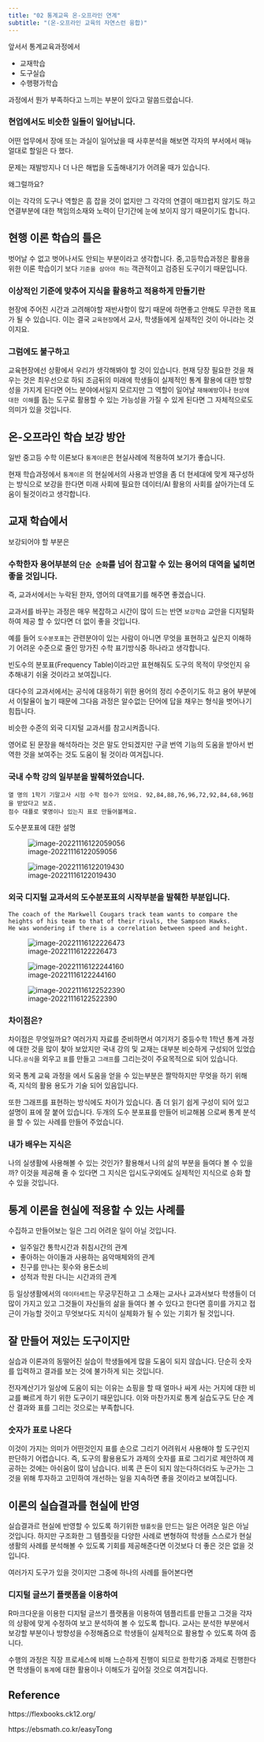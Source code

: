 ```yaml
---
title: "02 통계교육 온-오프라인 연계"
subtitle: "(온-오프라인 교육의 자연스런 융합)"
---
```


앞서서 통계교육과정에서 

- 교재학습
- 도구실습
- 수행평가학습

과정에서 뭔가 부족하다고 느끼는 부분이 있다고 말씀드렸습니다. 



### 현업에서도 비슷한 일들이 일어납니다. 

어떤 업무에서 장애 또는 과실이 일어났을 때 사후분석을 해보면 각자의 부서에서 매뉴얼대로 할일은 다 했다.

문제는 재발방지나 더 나은 해법을 도출해내기가 어려울 때가 있습니다. 

왜그럴까요? 

이는 각각의 도구나 역할은 흠 잡을 것이 없지만 그 각각의 연결이 매끄럽지 않기도 하고 연결부분에 대한 책임의소재와 노력이 단기간에 눈에 보이지 않기 때문이기도 합니다. 

  

## 현행 이론 학습의  틀은

벗어날 수 없고 벗어나서도 안되는 부분이라고 생각합니다. 중,고등학습과정은 활용을 위한 이론 학습이기 보다  `기준을 삼아야 하는` 객관적이고 검증된 도구이기 때문입니다. 

### 이상적인 기준에 맞추어 지식을 활용하고 적용하게 만들기란 

현장에 주어진 시간과 고려해야할 재반사항이 많기 때문에 하면좋고 안해도 무관한 목표가 될 수 있습니다. 이는 결국 `교육현장`에서 교사, 학생들에게 실제적인 것이 아니라는 것이지요. 

### 그럼에도 불구하고 

교육현장에선 상황에서 우리가 생각해봐야 할 것이 있습니다. 현재 당장 필요한 것을 채우는 것은 최우선으로 하되  조금뒤의 미래에 학생들이 실제적인 통계 활용에 대한 방향성을 가지게 된다면 어느 분야에서일지 모르지만 그 역할이 일어날 `재해예방`이나 `현상에 대한 이해`를 돕는 도구로 활용할 수 있는 가능성을 가질 수 있게 된다면 그 자체적으로도 의미가 있을 것입니다.  



## 온-오프라인 학습 보강 방안  

일반 중고등 수학 이론보다 `통계이론`은 현실사례에 적용하여 보기가 좋습니다. 

현재 학습과정에서  `통계이론` 의 현실에서의 사용과 반영을 좀 더 현세대에 맞게 재구성하는 방식으로 보강을 한다면 미래 사회에 필요한 데이터/AI 활용의 사회를 살아가는데 도움이 될것이라고 생각합니다. 



## 교재 학습에서

보강되어야 할 부분은 

### 수학한자 용어부분의 `단순 순화`를 넘어 참고할 수 있는 용어의 대역을 넓히면 좋을 것입니다. 

즉, 교과서에서는 누락된 한자, 영어의 대역표기를 해주면 좋겠습니다. 

교과서를 바꾸는 과정은 매우 복잡하고 시간이 많이 드는 반면 `보강학습` 교안을  디지털화 하여 제공 할 수 있다면 더 없이 좋을 것입니다.  

예를 들어 `도수분포표`는 관련분야이 있는 사람이 아니면 무엇을 표현하고 싶은지 이해하기 어려운 수준으로 줄인 망가진 수학 표기방식중 하나라고 생각합니다. 

빈도수의 분포표(Frequency Table)이라고만 표현해줘도 도구의 목적이 무엇인지 유추해내기 쉬울 것이라고 보여집니다. 

대다수의 교과서에서는 공식에 대응하기 위한 용어의 정리 수준이기도 하고 용어 부분에서 이탈율이 높기 때문에 그다음 과정은 알수없는 단어에 답을 채우는 형식을 벗어나기 힘듭니다. 

비슷한 수준의 외국 디지털 교과서를 참고시켜줍니다. 

영어로 된 문장을 해석하라는 것은 말도 안되겠지만 구글 번역 기능의 도움을 받아서 번역한 것을 보여주는 것도 도움이 될 것이라 여겨집니다. 

### 국내 수학 강의 일부분을 발췌하였습니다.

```
열 명의 1학기 기말고사 시험 수학 점수가 있어요. 92,84,88,76,96,72,92,84,68,96점을 받았다고 보죠.
점수 대푤로 몇명이나 있는지 표로 만들어볼께요.
```

도수분포표에 대한 설명 

![image-20221116122059056](assets/image-20221116122059056.png)



![image-20221116122019430](assets/image-20221116122019430.png)

### 외국 디지털 교과서의 도수분포표의 시작부분을 발췌한 부분입니다.

```
The coach of the Markwell Cougars track team wants to compare the heights of his team to that of their rivals, the Sampson Hawks. 
He was wondering if there is a correlation between speed and height.
```

![image-20221116122226473](assets/image-20221116122226473.png)

![image-20221116122244160](assets/image-20221116122244160.png)



![image-20221116122522390](assets/image-20221116122522390.png)



### 차이점은?

차이점은 무엇일까요? 여러가지 자료를 준비하면서 여기저기 중등수학 1학년 통계 과정에 대한 것을 많이 찾아 보았지만 국내 강의 및 교재는 대부분 비슷하게 구성되어 있었습니다.`공식`을 외우고  `표`를 만들고 `그래프`를 그리는것이 주요목적으로 되어 있습니다. 

외국 통계 교육 과정을 에서 도움을 얻을 수 있는부분은 짤막하지만 무엇을 하기 위해 즉, 지식의 활용 용도가 기술 되어 있음입니다. 

또한 그래프를 표현하는 방식에도 차이가 있습니다. 좀 더 읽기 쉽게 구성이 되어 있고 설명이 표에 잘 붙어 있습니다.  두개의 도수 분포표를 만들어 비교해봄 으로써 통계 분석을 할 수 있는 사례를 만들어 주었습니다. 





### 내가 배우는 지식은 

나의 실생활에 사용해볼 수 있는 것인가? 활용해서 나의 삶의 부분을 들여다 볼 수 있을까? 이것을 제공해 줄 수 있다면 그 지식은 입시도구외에도 실제적인 지식으로 승화 할 수 있을 것입니다.  



## 통계 이론을 현실에 적용할 수 있는 사례를 

수집하고 만들어보는 일은 그리 어려운 일이 아닐 것입니다. 

- 일주일간 통학시간과 취침시간의 관계 
- 좋아하는 아이돌과 사용하는 음악매체와의 관계 
- 친구를 만나는 횟수와 용돈소비 
- 성적과 학원 다니는 시간과의 관계

등 일상생활에서의 `데이터세트`는 무궁무진하고 그 소재는 교사나 교과서보다 학생들이 더 많이 가지고 있고 그것들이 자신들의 삶을 들여다 볼 수 있다고 한다면 흥미를 가지고 접근이 가능할 것이고 무엇보다도 지식이 실체화가 될 수 있는 기회가 될 것입니다. 

  

## 잘 만들어 져있는 도구이지만  

실습과 이론과의 동떨어진 실습이 학생들에게 많을 도움이 되지 않습니다. 단순히 숫자를 입력하고 결과를 보는 것에 불가하게 되는 것입니다. 

전자계산기가 일상에 도움이 되는 이유는 쇼핑을 할 때 얼마나 싸게 사는 거지에 대한 비교를 빠르게 하기 위한 도구이기 때문입니다. 이와 마찬가지로 통계 실습도구도 단순 계산 결과와 표를 그리는 것으로는 부족합니다. 

### 숫자가 표로 나온다 

이것이 가지는 의미가 어떤것인지 표를 손으로 그리기 어려워서 사용해야 할 도구인지 판단하기 어렵습니다. 즉, 도구의 활용용도가 과제의 숫자를 표로 그리기로 제안하여 제공하는 것에는 아쉬움이 많이 남습니다. 비록 큰 돈이 되지 않는다하더라도 누군가는 그것을 위해 투자하고 고민하여 개선하는 일을 지속하면 좋을 것이라고 보여집니다. 



## 이론의 실습결과를 현실에 반영

실습결과르 현실에 반영할 수 있도록 하기위한 `템플릿`을 만드는 일은 어려운 일은 아닐 것입니다. 하지만 구조화한 그 템플릿을 다양한 사례로 변형하여 학생들 스스로가 현실생활의 사례를 분석해볼 수 있도록 기회를 제공해준다면 이것보다 더 좋은 것은 없을 것입니다. 

여러가지 도구가 있을 것이지만 그중에 하나의 사례를 들어본다면 

### 디지털 글쓰기 플랫폼을 이용하여  

R마크다운을 이용한 디지털 글쓰기 플랫폼을 이용하여 템플리트를 만들고  그것을 각자의 상황에 맞게 수정하여 보고 분석하여 볼 수 있도록 합니다. 교사는 분석한 부분에서 보강할 부분이나 방향성을 수정해줌으로 학생들이 실제적으로 활용할 수 있도록 하여 줍니다. 

수행의 과정은 직장 프로세스에 비해 느슨하게 진행이 되므로 한학기중 과제로 진행한다면 학생들이 `통계`에 대한 활용이나 이해도가 깊어질 것으로 여겨집니다. 

 



## Reference 

https://flexbooks.ck12.org/

https://ebsmath.co.kr/easyTong

